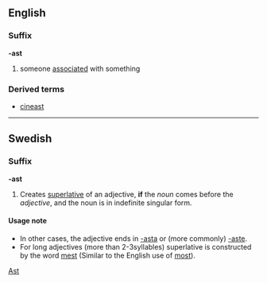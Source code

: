 ==English==
===Suffix===
'''-ast'''
#someone [[associated]] with something
===Derived terms===
*[[cineast]]

----

==Swedish==
===Suffix===
'''-ast'''

#Creates [[superlative]] of an adjective, '''if''' the ''noun'' comes before the ''adjective'', and the noun is in indefinite singular form. 

====Usage note====
*In other cases, the adjective ends in [[-asta]] or (more commonly) [[-aste]].
*For long adjectives (more than 2-3syllables) superlative is constructed by the word [[mest]] (Similar to the English use of [[most]]).

[[Category:English suffixes|Ast]]